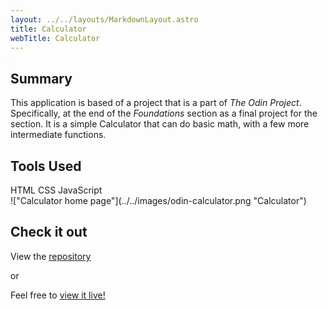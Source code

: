 ```yaml
---
layout: ../../layouts/MarkdownLayout.astro
title: Calculator
webTitle: Calculator
---
```



## Summary

This application is based of a project that is a part of _The Odin Project_.
Specifically, at the end of the _Foundations_ section as a final project for the section.
It is a simple Calculator that can do basic math, with a few more intermediate functions.

## Tools Used

<div class="flex max-w-3xl flex-wrap justify-center gap-4">
  <SkillTag>HTML</SkillTag>
  <SkillTag>CSS</SkillTag>
  <SkillTag>JavaScript</SkillTag>
</div>

<div class="mt-8">
  !["Calculator home page"](../../images/odin-calculator.png "Calculator")
</div>

## Check it out

View the [<u>repository</u>](https://github.com/brendokht/odin-calculator)

or

Feel free to [<u>view it live!</u>](https://brendokht.github.io/odin-calculator/)
